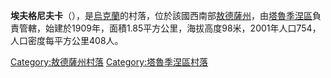 {{coord|46|23|16|N|29|12|8|E|scale:30000|display=title}}

'''埃夫格尼夫卡'''（{{lang-uk|Євгенівка}}），是[[烏克蘭|烏克蘭]]的村落，位於該國西南部[[敖德薩州|敖德薩州]]，由[[塔魯季涅區|塔魯季涅區]]負責管轄，始建於1909年，面積1.85平方公里，海拔高度98米，2001年人口754，人口密度每平方公里408人。

{{DEFAULTSORT:Євгенівка}}
[[Category:敖德薩州村落|Category:敖德薩州村落]]
[[Category:塔魯季涅區村落|Category:塔魯季涅區村落]]


{{Odessa-geo-stub}}